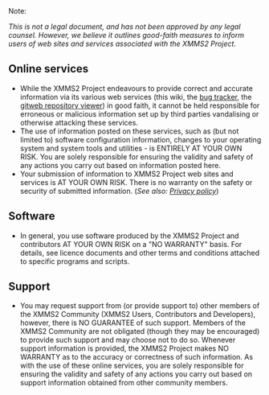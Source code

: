 ;Note:
''This is not a legal document, and has not been approved by any legal counsel. However, we believe it outlines good-faith measures to inform users of web sites and services associated with the XMMS2 Project.''

== Online services ==
* While the XMMS2 Project endeavours to provide correct and accurate information via its various web services (this wiki, the [http://bugs.xmms2.xmms.se bug tracker], the [http://git.xmms.se gitweb repository viewer]) in good faith, it cannot be held responsible for erroneous or malicious information set up by third parties vandalising or otherwise attacking these services.
* The use of information posted on these services, such as (but not limited to) software configuration information, changes to your operating system and system tools and utilities - is ENTIRELY AT YOUR OWN RISK. You are solely responsible for ensuring the validity and safety of any actions you carry out based on information posted here.
* Your submission of information to XMMS2 Project web sites and services is AT YOUR OWN RISK. There is no warranty on the safety or security of submitted information. (''See also: [[XMMS2:Privacy policy|Privacy policy]]'')

== Software ==
* In general, you use software produced by the XMMS2 Project and contributors AT YOUR OWN RISK on a "NO WARRANTY" basis. For details, see licence documents and other terms and conditions attached to specific programs and scripts.

== Support ==
* You may request support from (or provide support to) other members of the XMMS2 Community (XMMS2 Users, Contributors and Developers), however, there is NO GUARANTEE of such support. Members of the XMMS2 Community are not obligated (though they may be encouraged) to provide such support and may choose not to do so. Whenever support information is provided, the XMMS2 Project makes NO WARRANTY as to the accuracy or correctness of such information. As with the use of these online services, you are solely responsible for ensuring the validity and safety of any actions you carry out based on support information obtained from other community members.